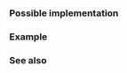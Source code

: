 {{cpp/types/traits/is|1=is_lvalue_reference
|description=
Checks whether {{tt|T}} is an lvalue reference type. Provides the member constant {{c|value}} which is equal to {{c|true}}, if {{tt|T}} is an lvalue reference type. Otherwise, {{c|value}} is equal to {{c|false}}.
|inherit_desc={{tt|T}} is an lvalue reference type
}}

===Possible implementation===
{{eq fun
|1=
template&lt;class T&gt; struct is_lvalue_reference     : std::false_type {};
template&lt;class T&gt; struct is_lvalue_reference&lt;T&amp;&gt; : std::true_type {};
}}

===Example===
{{example
|code=
#include &lt;type_traits&gt;

class A {};
static_assert(std::is_lvalue_reference_v&lt;A&gt; == false);
static_assert(std::is_lvalue_reference_v&lt;A&amp;&gt; == true);
static_assert(std::is_lvalue_reference_v&lt;A&amp;&amp;&gt; == false);

static_assert(std::is_lvalue_reference_v&lt;int&gt; == false);
static_assert(std::is_lvalue_reference_v&lt;int&amp;&gt; == true);
static_assert(std::is_lvalue_reference_v&lt;int&amp;&amp;&gt; == false);

int main() {}
}}

===See also===
{{dsc begin}}
{{dsc inc|cpp/types/dsc is_reference}}
{{dsc inc|cpp/types/dsc is_rvalue_reference}}

{{dsc end}}

{{langlinks|de|es|fr|it|ja|pt|ru|zh}}